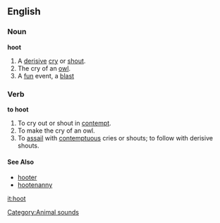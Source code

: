 ==English==

===Noun===

'''hoot'''

#A [[derisive]] [[cry]] or [[shout]].
#The cry of an [[owl]].
#A [[fun]] event, a [[blast]] 
===Verb===

'''to hoot'''

#To cry out or shout in [[contempt]].
#To make the cry of an owl.
#To [[assail]] with [[contemptuous]] cries or shouts; to follow with derisive shouts.
====See Also====
*[[hooter]]
*[[hootenanny]]
[[Category:Animal sounds]]
[[it:hoot]]